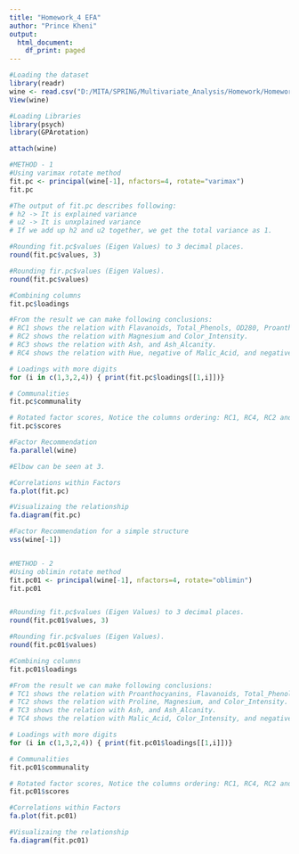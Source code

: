 ---
title: "Homework_4 EFA"
author: "Prince Kheni"
output:
  html_document:
    df_print: paged
---

```{r}
#Loading the dataset
library(readr)
wine <- read.csv("D:/MITA/SPRING/Multivariate_Analysis/Homework/Homework_4/wine.csv")
View(wine)

#Loading Libraries
library(psych)
library(GPArotation)

attach(wine)

#METHOD - 1
#Using varimax rotate method
fit.pc <- principal(wine[-1], nfactors=4, rotate="varimax")
fit.pc

#The output of fit.pc describes following:
# h2 -> It is explained variance
# u2 -> It is unxplained variance
# If we add up h2 and u2 together, we get the total variance as 1.

#Rounding fit.pc$values (Eigen Values) to 3 decimal places.
round(fit.pc$values, 3)

#Rounding fir.pc$values (Eigen Values).
round(fit.pc$values)

#Combining columns
fit.pc$loadings

#From the result we can make following conclusions:
# RC1 shows the relation with Flavanoids, Total_Phenols, OD280, Proanthocyanins, and negative of Nonflavanoid_Phenols.
# RC2 shows the relation with Magnesium and Color_Intensity.
# RC3 shows the relation with Ash, and Ash_Alcanity.
# RC4 shows the relation with Hue, negative of Malic_Acid, and negative of Color_Intensity.

# Loadings with more digits
for (i in c(1,3,2,4)) { print(fit.pc$loadings[[1,i]])}

# Communalities
fit.pc$communality

# Rotated factor scores, Notice the columns ordering: RC1, RC4, RC2 and RC3
fit.pc$scores

#Factor Recommendation
fa.parallel(wine)

#Elbow can be seen at 3.

#Correlations within Factors
fa.plot(fit.pc)

#Visualizaing the relationship
fa.diagram(fit.pc)

#Factor Recommendation for a simple structure
vss(wine[-1])


#METHOD - 2
#Using oblimin rotate method
fit.pc01 <- principal(wine[-1], nfactors=4, rotate="oblimin")
fit.pc01


#Rounding fit.pc$values (Eigen Values) to 3 decimal places.
round(fit.pc01$values, 3)

#Rounding fir.pc$values (Eigen Values).
round(fit.pc01$values)

#Combining columns
fit.pc01$loadings

#From the result we can make following conclusions:
# TC1 shows the relation with Proanthocyanins, Flavanoids, Total_Phenols, OD280, and negative of Nonflavanoid_Phenols.
# TC2 shows the relation with Proline, Magnesium, and Color_Intensity.
# TC3 shows the relation with Ash, and Ash_Alcanity.
# TC4 shows the relation with Malic_Acid, Color_Intensity, and negative of Hue.

# Loadings with more digits
for (i in c(1,3,2,4)) { print(fit.pc01$loadings[[1,i]])}

# Communalities
fit.pc01$communality

# Rotated factor scores, Notice the columns ordering: RC1, RC4, RC2 and RC3
fit.pc01$scores

#Correlations within Factors
fa.plot(fit.pc01)

#Visualizaing the relationship
fa.diagram(fit.pc01)

```

